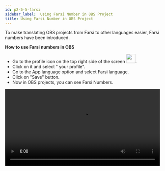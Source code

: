 ```yaml
---
id: p2-5-5-farsi
sidebar_label:  Using Farsi Number in OBS Project
title: Using Farsi Number in OBS Project
---
```


To make translating OBS projects from Farsi to other languages easier, Farsi numbers have been introduced.

**How to use Farsi numbers in OBS**

- Go to the profile icon on the top right side of the screen <img src="/autographaAssetsV2/how-to/farsi.png" width="30px" alt=""/>.
- Click on it and select " your profile".
- Go to the App language option and select Farsi language.
- Click on "Save" button.
- Now in OBS projects, you can see Farsi Numbers.

<video controls src="/autographaAssetsV2/how-to/farsinum.mov" width="100%" type="video/mov"/>
